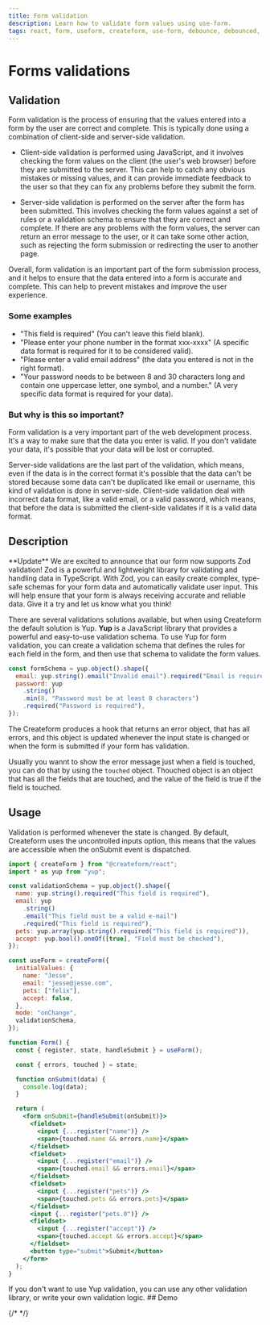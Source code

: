 ```yaml
---
title: Form validation
description: Learn how to validate form values using use-form.
tags: react, form, useform, createform, use-form, debounce, debounced, hook, yup, validation, form-error, error, zod
---
```



# Forms validations

## Validation

Form validation is the process of ensuring that the values entered into a form by the user are correct and complete. This is typically done using a combination of client-side and server-side validation.

- Client-side validation is performed using JavaScript, and it involves checking the form values on the client (the user's web browser) before they are submitted to the server. This can help to catch any obvious mistakes or missing values, and it can provide immediate feedback to the user so that they can fix any problems before they submit the form.

- Server-side validation is performed on the server after the form has been submitted. This involves checking the form values against a set of rules or a validation schema to ensure that they are correct and complete. If there are any problems with the form values, the server can return an error message to the user, or it can take some other action, such as rejecting the form submission or redirecting the user to another page.

Overall, form validation is an important part of the form submission process, and it helps to ensure that the data entered into a form is accurate and complete. This can help to prevent mistakes and improve the user experience.

### Some examples

- "This field is required" (You can't leave this field blank).
- "Please enter your phone number in the format xxx-xxxx" (A specific data format is required for it to be considered valid).
- "Please enter a valid email address" (the data you entered is not in the right format).
- "Your password needs to be between 8 and 30 characters long and contain one uppercase letter, one symbol, and a number." (A very specific data format is required for your data).

### But why is this so important?

Form validation is a very important part of the web development process. It's a way to make sure that the data you enter is valid. If you don't validate your data, it's possible that your data will be lost or corrupted.

Server-side validations are the last part of the validation, which means, even if the data is in the correct format it's possible that the data can't be stored because some data can't be duplicated like email or username, this kind of validation is done in server-side. Client-side validation deal with incorrect data format, like a valid email, or a valid password, which means, that before the data is submitted the client-side validates if it is a valid data format.

## Description

<Callout type="info">
  **Update** We are excited to announce that our form now supports Zod
  validation! Zod is a powerful and lightweight library for validating and
  handling data in TypeScript. With Zod, you can easily create complex,
  type-safe schemas for your form data and automatically validate user input.
  This will help ensure that your form is always receiving accurate and reliable
  data. Give it a try and let us know what you think!
</Callout>

There are several validations solutions available, but when using Createform the default solution is Yup. **Yup** is a JavaScript library that provides a powerful and easy-to-use validation schema. To use Yup for form validation, you can create a validation schema that defines the rules for each field in the form, and then use that schema to validate the form values.

```jsx copy
const formSchema = yup.object().shape({
  email: yup.string().email("Invalid email").required("Email is required"),
  password: yup
    .string()
    .min(8, "Password must be at least 8 characters")
    .required("Password is required"),
});
```

The Createform produces a hook that returns an error object, that has all errors, and this object is updated whenever the input state is changed or when the form is submitted if your form has validation.

Usually you wannt to show the error message just when a field is touched, you can do that by using the `touched` object. Thouched object is an object that has all the fields that are touched, and the value of the field is true if the field is touched.

## Usage

Validation is performed whenever the state is changed. By default, Createform uses the uncontrolled inputs option, this means that the values ​​are accessible when the onSubmit event is dispatched.

```jsx copy
import { createForm } from "@createform/react";
import * as yup from "yup";

const validationSchema = yup.object().shape({
  name: yup.string().required("This field is required"),
  email: yup
    .string()
    .email("This field must be a valid e-mail")
    .required("This field is required"),
  pets: yup.array(yup.string().required("This field is required")),
  accept: yup.bool().oneOf([true], "Field must be checked"),
});

const useForm = createForm({
  initialValues: {
    name: "Jesse",
    email: "jesse@jesse.com",
    pets: ["felix"],
    accept: false,
  },
  mode: "onChange",
  validationSchema,
});

function Form() {
  const { register, state, handleSubmit } = useForm();

  const { errors, touched } = state;

  function onSubmit(data) {
    console.log(data);
  }

  return (
    <form onSubmit={handleSubmit(onSubmit)}>
      <fieldset>
        <input {...register("name")} />
        <span>{touched.name && errors.name}</span>
      </fieldset>
      <fieldset>
        <input {...register("email")} />
        <span>{touched.email && errors.email}</span>
      </fieldset>
      <fieldset>
        <input {...register("pets")} />
        <span>{touched.pets && errors.pets}</span>
      </fieldset>
      <input {...register("pets.0")} />
      <fieldset>
        <input {...register("accept")} />
        <span>{touched.accept && errors.accept}</span>
      </fieldset>
      <button type="submit">Submit</button>
    </form>
  );
}
```

<Callout type="info">
  If you don't want to use Yup validation, you can use any other validation
  library, or write your own validation logic.
</Callout>
## Demo

{/* <Demo url="https://codesandbox.io/s/react-validation-form-jmv9e" /> */}
